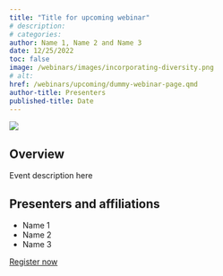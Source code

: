 ```yaml
---
title: "Title for upcoming webinar"
# description:
# categories:
author: Name 1, Name 2 and Name 3
date: 12/25/2022
toc: false
image: /webinars/images/incorporating-diversity.png
# alt:
href: /webinars/upcoming/dummy-webinar-page.qmd 
author-title: Presenters
published-title: Date
---
```

<!-- Add flyer image here -->
[![](/webinars/images/incorporating-diversity.png)](add url to registration page here so that flyer is clickable)

## Overview
Event description here

## Presenters and affiliations
* Name 1
* Name 2
* Name 3

<!-- Add url to registration page so that button is clickable -->
[Register now](https://datascijedi.netlify.app){.button .button1}

<!-- Activate sections below once event becomes a "past webinar" -->
<!-- ## Recording
{{< video https://www.youtube.com/embed/zu95d2gYoTc >}}

## Slides
[![](/webinars/images/incorporating-diversity.png)](https://drive.google.com/file/d/1mKil-a244bGMPzaV6TcpPY74asFbi6no/view) -->
